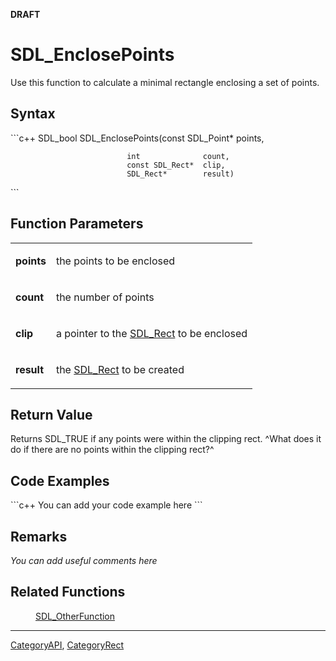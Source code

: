 <!-- pragma section-numbers off -->
<!-- pragma disable-camelcase -->
'''DRAFT'''

= SDL_EnclosePoints =
Use this function to calculate a minimal rectangle enclosing a set of points.


== Syntax ==
```c++
SDL_bool SDL_EnclosePoints(const SDL_Point* points,
                           int              count,
                           const SDL_Rect*  clip,
                           SDL_Rect*        result)
```

== Function Parameters ==
{|
|'''points'''
|the points to be enclosed
|-
|'''count'''
|the number of points
|-
|'''clip'''
|a pointer to the [[SDL_Rect]] to be enclosed
|-
|'''result'''
|the [[SDL_Rect]] to be created
|}

== Return Value ==
Returns SDL_TRUE if any points were within the clipping rect. ^What does it do if there are no points within the clipping rect?^

== Code Examples ==
```c++
You can add your code example here
```

== Remarks ==
''You can add useful comments here''

== Related Functions ==
:[[SDL_OtherFunction]]

----
[[CategoryAPI]], [[CategoryRect]]
